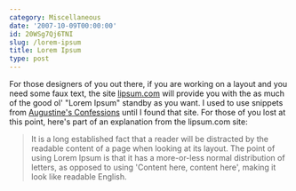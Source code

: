 ```yaml
---
category: Miscellaneous
date: '2007-10-09T00:00:00'
id: 20WSg7Qj6TNI
slug: /lorem-ipsum
title: Lorem Ipsum
type: post
---
```


For those designers of you out there, if you are working on a
layout and you need some faux text, the site
[lipsum.com](http://www.lipsum.com/) will provide you with the as
much of the good ol' "Lorem Ipsum" standby as you want. I used to
use snippets from
[Augustine's Confessions](http://ccat.sas.upenn.edu/jod/latinconf/latinconf.html)
until I found that site. For those of you lost at this point,
here's part of an explanation from the lipsum.com site:
> It is a long established fact that a reader will be distracted by
> the readable content of a page when looking at its layout. The
> point of using Lorem Ipsum is that it has a more-or-less normal
> distribution of letters, as opposed to using 'Content here, content
> here', making it look like readable English.